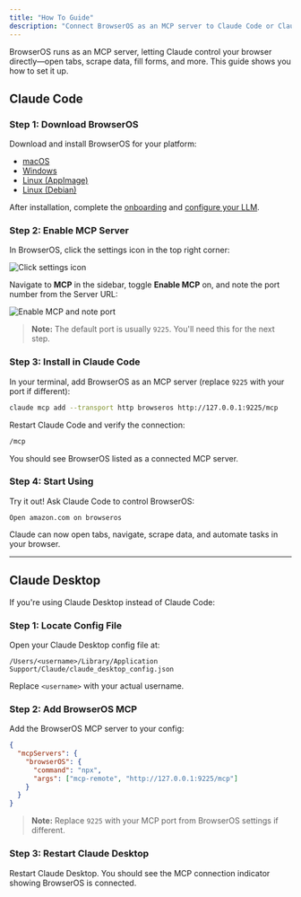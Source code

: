 ```yaml
---
title: "How To Guide"
description: "Connect BrowserOS as an MCP server to Claude Code or Claude Desktop"
---
```


BrowserOS runs as an MCP server, letting Claude control your browser directly—open tabs, scrape data, fill forms, and more. This guide shows you how to set it up.

## Claude Code

### Step 1: Download BrowserOS

Download and install BrowserOS for your platform:

- [macOS](https://files.browseros.com/download/BrowserOS.dmg)
- [Windows](https://files.browseros.com/download/BrowserOS_installer.exe)
- [Linux (AppImage)](https://files.browseros.com/download/BrowserOS.AppImage)
- [Linux (Debian)](https://cdn.browseros.com/download/BrowserOS.deb)

After installation, complete the [onboarding](/onboarding) and [configure your LLM](/llm-setup-guide).

### Step 2: Enable MCP Server

In BrowserOS, click the settings icon in the top right corner:

![Click settings icon](/images/mcp-click-on-settings-icon.png)

Navigate to **MCP** in the sidebar, toggle **Enable MCP** on, and note the port number from the Server URL:

![Enable MCP and note port](/images/enable-mcp-server.png)

> **Note:** The default port is usually `9225`. You'll need this for the next step.

### Step 3: Install in Claude Code

In your terminal, add BrowserOS as an MCP server (replace `9225` with your port if different):

```bash
claude mcp add --transport http browseros http://127.0.0.1:9225/mcp
```

Restart Claude Code and verify the connection:

```bash
/mcp
```

You should see BrowserOS listed as a connected MCP server.

### Step 4: Start Using

Try it out! Ask Claude Code to control BrowserOS:

```
Open amazon.com on browseros
```

Claude can now open tabs, navigate, scrape data, and automate tasks in your browser.

---

## Claude Desktop

If you're using Claude Desktop instead of Claude Code:

### Step 1: Locate Config File

Open your Claude Desktop config file at:

```
/Users/<username>/Library/Application Support/Claude/claude_desktop_config.json
```

Replace `<username>` with your actual username.

### Step 2: Add BrowserOS MCP

Add the BrowserOS MCP server to your config:

```json
{
  "mcpServers": {
    "browserOS": {
      "command": "npx",
      "args": ["mcp-remote", "http://127.0.0.1:9225/mcp"]
    }
  }
}
```

> **Note:** Replace `9225` with your MCP port from BrowserOS settings if different.

### Step 3: Restart Claude Desktop

Restart Claude Desktop. You should see the MCP connection indicator showing BrowserOS is connected.